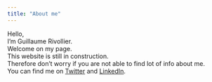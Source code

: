 ```yaml
---
title: "About me"
---
```




Hello,  
I'm Guillaume Rivollier.  
Welcome on my page.  
This website is still in construction.  
Therefore don't worry if you are not able to find lot of info about me.  
You can find me on [Twitter](https://twitter.com/g_rivollierl) and [LinkedIn](https://www.linkedin.com/in/guillaume-rivollier/).

